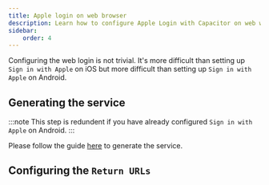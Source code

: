 ```yaml
---
title: Apple login on web browser
description: Learn how to configure Apple Login with Capacitor on web with @capgo/capacitor-social-login.
sidebar:
    order: 4
---
```



Configuring the web login is not trivial. It's more difficult than setting up `Sign in with Apple` on iOS but more difficult than setting up `Sign in with Apple` on Android.

## Generating the service

:::note
This step is redundent if you have already configured `Sign in with Apple` on Android.
:::

Please follow the guide [here](/docs/plugins/social-login/apple/android/#creating-the-service-id/) to generate the service.

## Configuring the `Return URLs`
